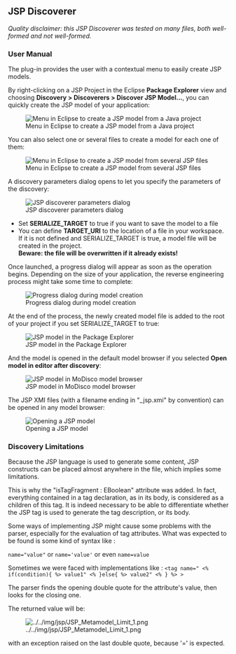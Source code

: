 ==JSP Discoverer==

''Quality disclaimer: this JSP Discoverer was tested on many files, both well-formed and not well-formed.''

===User Manual===
The plug-in provides the user with a contextual menu to easily create JSP models.

By right-clicking on a JSP Project in the Eclipse '''Package Explorer''' view and choosing '''Discovery > Discoverers > Discover JSP Model...''', you can quickly create the JSP model of your application:

[[Image:../../img/jsp/MoDisco_DiscoverJSP_menu.png|frame|center|Menu in Eclipse to create a JSP model from a Java project]]

You can also select one or several files to create a model for each one of them:

[[Image:../../img/jsp/MoDisco_SeveralJSP_Menu.png|frame|center|Menu in Eclipse to create a JSP model from several JSP files]]

A discovery parameters dialog opens to let you specify the parameters of the discovery:

[[Image:../../img/jsp/MoDisco_Launching_discovery_org_eclipse_modisco_jee_jsp_discoverer_resource.png|frame|center|JSP discoverer parameters dialog]]

* Set '''SERIALIZE_TARGET''' to true if you want to save the model to a file
* You can define '''TARGET_URI''' to the location of a file in your workspace. If it is not defined and SERIALIZE_TARGET is true, a model file will be created in the project.<br>'''Beware: the file will be overwritten if it already exists!'''

Once launched, a progress dialog will appear as soon as the operation begins. Depending on the size of your application, the reverse engineering process might take some time to complete:

[[Image:../../img/jsp/MoDisco_discoverer_org_eclipse_modisco_jee_jsp_discoverer_javaElement_in_progress.png|frame|center|Progress dialog during model creation]]

At the end of the process, the newly created model file is added to the root of your project if you set SERIALIZE_TARGET to true:

[[Image:../../img/jsp/MoDisco_JSP_ModelInWorkspace.png|frame|center|JSP model in the Package Explorer]]

And the model is opened in the default model browser if you selected '''Open model in editor after discovery''':

[[Image:../../img/jsp/MoDisco_JSP_inModelBrowser.png|frame|center|JSP model in MoDisco model browser]]

The JSP XMI files (with a filename ending in "_jsp.xmi" by convention) can be opened in any model browser:

[[Image:../../img/jsp/MoDisco_JSP_OpenWith.png|frame|center|Opening a JSP model]]

===Discovery Limitations===
Because the JSP language is used to generate some content, JSP constructs can be placed almost anywhere in the file, which implies some limitations.

This is why the "isTagFragment : EBoolean" attribute was added. In fact, everything contained in a tag declaration, as in its body, is considered as a children of this tag. It is indeed necessary to be able to differentiate whether the JSP tag is used to generate the tag description, or its body.

Some ways of implementing JSP might cause some problems with the parser, especially for the evaluation of tag attributes. What was expected to be found is some kind of syntax like : 

<code> name="value" </code> or <code> name='value' </code> or even <code> name=value </code>

Sometimes we were faced with implementations like :
<code><nowiki> <tag name=" <% if(condition){ %>  value1" <% }else{ %>  value2" <% } %> > </nowiki> </code>

The parser finds the opening double quote for the attribute's value, then looks for the closing one. 

The returned value will be:

[[Image:../../img/jsp/JSP_Metamodel_Limit_1.png]]

with an exception raised on the last double quote, because '=' is expected.
